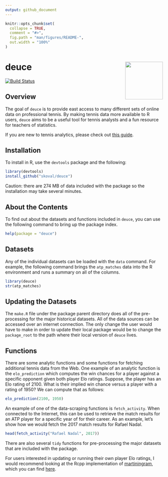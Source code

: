 ```yaml
---
output: github_document
---
```

<!-- README.md is generated from README.Rmd. Please edit that file -->

```r
knitr::opts_chunk$set(
  collapse = TRUE,
  comment = "#>",
  fig.path = "man/figures/README-",
  out.width = "100%"
)
```

# deuce <img src="man/figures/hex-deuce.png" width="120" align="right" />

<!-- badges: start -->
[![Build Status](https://travis-ci.org/kvanallen/deuce.svg?branch=master)](https://travis-ci.org/kvanallen/deuce)
<!-- badges: end -->

## Overview

The goal of `deuce` is to provide east access to many different sets of online data on professional tennis. By making tennis data more available to R users, `deuce` aims to be a useful tool for tennis analysts and a fun resource for teachers of statistics. 

If you are new to tennis analytics, please check out [this guide](https://github.com/skoval/deuce/blob/master/inst/doc/deuce.Rmd).

## Installation

To install in R, use the `devtools` package and the following:

```r
library(devtools)
install_github("skoval/deuce")
```

Caution: there are 274 MB of data included with the package so the installation may take several minutes. 


## About the Contents

To find out about the datasets and functions included in `deuce`, you can use the following command to bring up the package index.

```r
help(package = "deuce")
```

## Datasets

Any of the individual datasets can be loaded with the `data` command. For example, the following command brings the `atp_matches` data into the R environment and runs a summary on all of the columns.

```r
library(deuce)
str(atp_matches)
```

## Updating the Datasets

The `make.R` file under the package parent directory does all of the pre-processing for the major historical datasets. All of the data sources can be accessed over an internet connection. The only change the user would have to make in order to update their local package would be to change the `package_root` to the path where their local version of `deuce` lives.

## Functions

There are some analytic functions and some functions for fetching additional tennis data from the Web. One example of an analytic function is the `elo_prediction` which computes the win chances for a player against a specific opponent given both player Elo ratings. Suppose, the player has an Elo rating of 2100. What is their implied win chance versus a player with a rating of 1950? We can compute that as follows:

```r
elo_prediction(2100, 1950)
```


An example of one of the data-scraping functions is `fetch_activity`. When connected to the Internet, this can be used to retrieve the match results for an ATP player for a specific year of for their career. As an example, let's show how we would fetch the 2017 match results for Rafael Nadal.

```r
head(fetch_activity("Rafael Nadal", 2017))
```

There are also several `tidy` functions for pre-processing the major datasets that are included with the package. 

For users interested in updating or running their own player Elo ratings, I would recommend looking at the Rcpp implementation of [martiningram](https://github.com/martiningram), which you can find [here](https://github.com/martiningram/tennisratingscpp).
